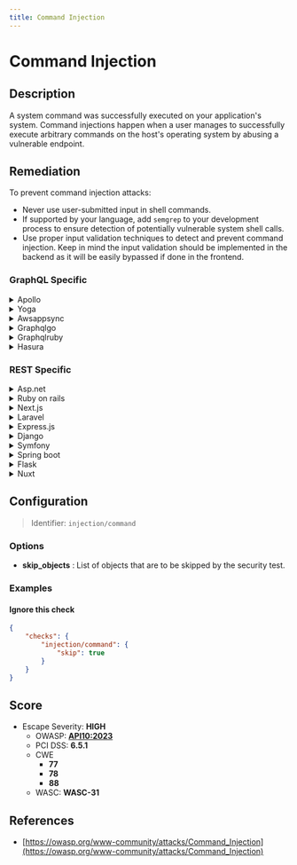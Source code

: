 ```yaml
---
title: Command Injection
---
```


# Command Injection

## Description

A system command was successfully executed on your application's system.
Command injections happen when a user manages to successfully execute arbitrary commands on the host's operating system by abusing a vulnerable endpoint.


## Remediation

To prevent command injection attacks:
- Never use user-submitted input in shell commands.
- If supported by your language, add `semgrep` to your development process to ensure detection of potentially vulnerable system shell calls.
- Use proper input validation techniques to detect and prevent command injection. Keep in mind the input validation should be implemented in the backend as it will be easily bypassed if done in the frontend.



### GraphQL Specific

<details>
    <summary>Apollo</summary>

To prevent command injection in Apollo, validate and sanitize all user inputs. Use a whitelist approach for allowed operations, and avoid passing user input directly to any system command.

</details>

<details>
    <summary>Yoga</summary>

In Yoga, ensure that user inputs are strictly validated and sanitized. Avoid using any form of eval or system command with user input. Instead, use parameterized APIs or safe libraries designed for the task at hand.

</details>

<details>
    <summary>Awsappsync</summary>

For AWS AppSync, use VTL (Velocity Template Language) resolvers and avoid calling out to AWS Lambda functions that might execute system commands with user input. Always validate and sanitize input before using it in your resolvers.

</details>

<details>
    <summary>Graphqlgo</summary>

In GraphQL Go, validate all inputs using Go's strong typing and avoid using user input directly in any system commands. Use context-bound parameters and sanitize inputs.

</details>

<details>
    <summary>Graphqlruby</summary>

In GraphQL Ruby, use strong parameters and input object types to ensure that only permitted and validated data is processed. Avoid using system commands with user input.

</details>

<details>
    <summary>Hasura</summary>

With Hasura, avoid using raw SQL or system commands that could be injected with user input. Use prepared statements and parameterized queries to handle user input safely.

</details>


### REST Specific

<details>
    <summary>Asp.net</summary>

For ASP.NET, use parameterized queries or stored procedures to handle user input and avoid directly executing any system commands. Validate all inputs using built-in data annotation validators.

</details>

<details>
    <summary>Ruby on rails</summary>

In Ruby on Rails, use Active Record methods for database interactions and avoid using system calls with user input. Validate user input with strong parameters.

</details>

<details>
    <summary>Next.js</summary>

For Next.js, avoid using APIs that can execute system commands with user input. Validate and sanitize all inputs on the server side before using them.

</details>

<details>
    <summary>Laravel</summary>

In Laravel, use Eloquent ORM or query builder for database interactions and avoid exec or system PHP functions with user input. Validate inputs with Laravel's validation rules.

</details>

<details>
    <summary>Express.js</summary>

For Express.js, use middleware to validate and sanitize user input. Avoid using child_process or other modules that can execute system commands with user input.

</details>

<details>
    <summary>Django</summary>

In Django, use the ORM for database interactions and avoid using Python's subprocess or os.system with user input. Validate inputs using Django forms or serializers.

</details>

<details>
    <summary>Symfony</summary>

For Symfony, use Doctrine ORM for database interactions and avoid using the Process component with user input. Validate inputs with Symfony's validation constraints.

</details>

<details>
    <summary>Spring boot</summary>

In Spring Boot, use JPA or JDBC templates for database interactions and avoid using Runtime.exec or ProcessBuilder with user input. Validate inputs using Spring's validation framework.

</details>

<details>
    <summary>Flask</summary>

For Flask, use SQLAlchemy or a similar ORM for database interactions and avoid using Python's subprocess or os.system with user input. Validate inputs using WTForms or similar libraries.

</details>

<details>
    <summary>Nuxt</summary>

In Nuxt.js, validate and sanitize user input on the server side before using it. Avoid using any server-side functionality that can execute system commands with user input.

</details>

## Configuration

> Identifier: `injection/command`

### Options

- **skip_objects** : List of objects that are to be skipped by the security test.
  



### Examples



#### Ignore this check

```json
{
    "checks": {
        "injection/command": {
            "skip": true
        }
    }
}
```




## Score

- Escape Severity: **<span className="high-severity">HIGH</span>**
  - OWASP: **[API10:2023](https://github.com/OWASP/API-Security/blob/master/editions/2023/en/0xaa-unsafe-consumption-of-apis.md)**
  - PCI DSS: **6.5.1**
  - CWE
    - **77**
    - **78**
    - **88**
  - WASC: **WASC-31**
  
  






## References

- [https://owasp.org/www-community/attacks/Command_Injection](https://owasp.org/www-community/attacks/Command_Injection)
  